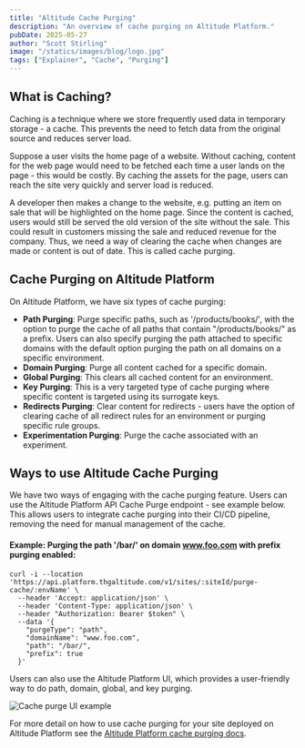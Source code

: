 ```yaml
---
title: "Altitude Cache Purging"
description: "An overview of cache purging on Altitude Platform."
pubDate: 2025-05-27
author: "Scott Stirling"
image: "/statics/images/blog/logo.jpg"
tags: ["Explainer", "Cache", "Purging"]
---
```


## What is Caching?

Caching is a technique where we store frequently used data in temporary storage - a cache. This prevents the need to fetch data from the original source and reduces server load.

Suppose a user visits the home page of a website. Without caching, content for the web page would need to be fetched each time a user lands on the page - this would be costly. By caching the assets for the page, users can reach the site very quickly and server load is reduced.

A developer then makes a change to the website, e.g. putting an item on sale that will be highlighted on the home page. Since the content is cached, users would still be served the old version of the site without the sale. This could result in customers missing the sale and reduced revenue for the company. Thus, we need a way of clearing the cache when changes are made or content is out of date. This is called cache purging.

## Cache Purging on Altitude Platform

On Altitude Platform, we have six types of cache purging:

- **Path Purging**: Purge specific paths, such as '/products/books/', with the option to purge the cache of all paths that contain "/products/books/" as a prefix. Users can also specify purging the path attached to specific domains with the default option purging the path on all domains on a specific environment.
- **Domain Purging**: Purge all content cached for a specific domain.
- **Global Purging**: This clears all cached content for an environment.
- **Key Purging**: This is a very targeted type of cache purging where specific content is targeted using its surrogate keys.
- **Redirects Purging**: Clear content for redirects - users have the option of clearing cache of all redirect rules for an environment or purging specific rule groups.
- **Experimentation Purging**: Purge the cache associated with an experiment.

## Ways to use Altitude Cache Purging

We have two ways of engaging with the cache purging feature. Users can use the Altitude Platform API Cache Purge endpoint - see example below. This allows users to integrate cache purging into their CI/CD pipeline, removing the need for manual management of the cache.

#### Example: Purging the path '/bar/' on domain www.foo.com with prefix purging enabled:
```
curl -i --location 'https://api.platform.thgaltitude.com/v1/sites/:siteId/purge-cache/:envName' \
  --header 'Accept: application/json' \
  --header 'Content-Type: application/json' \
  --header "Authorization: Bearer $token" \
  --data '{
    "purgeType": "path",
    "domainName": "www.foo.com",
    "path": "/bar/",
    "prefix": true
  }'
```

Users can also use the Altitude Platform UI, which provides a user-friendly way to do path, domain, global, and key purging.

![Cache purge UI example](/statics/screenshots/cache/cache-purge-example.png)

For more detail on how to use cache purging for your site deployed on Altitude Platform see the [Altitude Platform cache purging docs](https://thgaltitude.com/docs/platform/v2.3.0/edge/cache).

